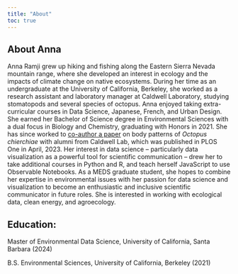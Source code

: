 ```yaml
---
title: "About"
toc: true
---
```


## About Anna

Anna Ramji grew up hiking and fishing along the Eastern Sierra Nevada mountain range, where she developed an interest in ecology and the impacts of climate change on native ecosystems. During her time as an undergraduate at the University of California, Berkeley, she worked as a research assistant and laboratory manager at Caldwell Laboratory, studying stomatopods and several species of octopus. Anna enjoyed taking extra-curricular courses in Data Science, Japanese, French, and Urban Design. She earned her Bachelor of Science degree in Environmental Sciences with a dual focus in Biology and Chemistry, graduating with Honors in 2021. She has since worked to [co-author a paper](https://journals.plos.org/plosone/article?id=10.1371/journal.pone.0265292) on body patterns of *Octopus chierchiae* with alumni from Caldwell Lab, which was published in PLOS One in April, 2023. Her interest in data science -- particularly data visualization as a powerful tool for scientific communication -- drew her to take additional courses in Python and R, and teach herself JavaScript to use Observable Notebooks. As a MEDS graduate student, she hopes to combine her expertise in environmental issues with her passion for data science and visualization to become an enthusiastic and inclusive scientific communicator in future roles. She is interested in working with ecological data, clean energy, and agroecology.

## Education:

Master of Environmental Data Science, University of California, Santa Barbara (2024)


B.S. Environmental Sciences, University of California, Berkeley (2021)
